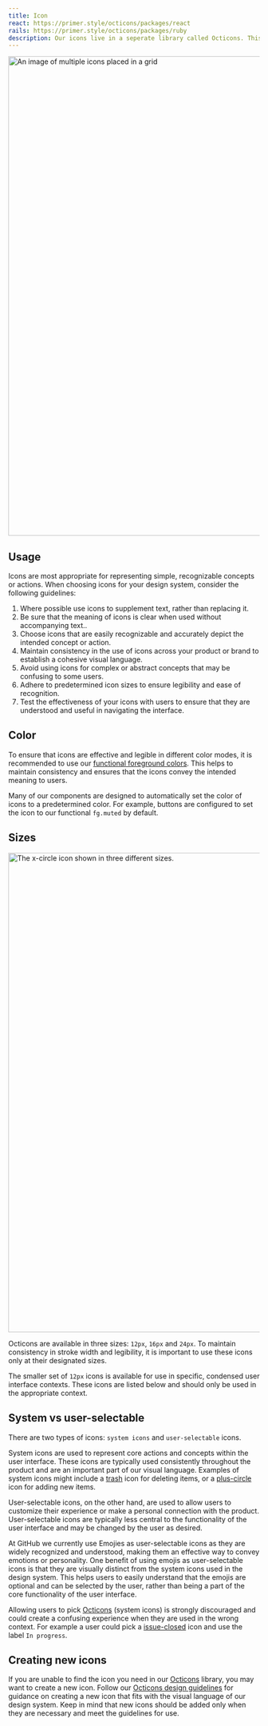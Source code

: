 ```yaml
---
title: Icon
react: https://primer.style/octicons/packages/react
rails: https://primer.style/octicons/packages/ruby
description: Our icons live in a seperate library called Octicons. This libray comes in multiple implementations including React, Rails and Styled Components.
---
```



<img
  width="960"
  alt="An image of multiple icons placed in a grid"
  src="https://user-images.githubusercontent.com/980622/209143383-cfe8f968-1958-45e9-8835-0227489b5d40.png"
/>

## Usage

Icons are most appropriate for representing simple, recognizable concepts or actions. When choosing icons for your design system, consider the following guidelines:

1. Where possible use icons to supplement text, rather than replacing it.
2. Be sure that the meaning of icons is clear when used without accompanying text..
3. Choose icons that are easily recognizable and accurately depict the intended concept or action.
4. Maintain consistency in the use of icons across your product or brand to establish a cohesive visual language.
5. Avoid using icons for complex or abstract concepts that may be confusing to some users.
6. Adhere to predetermined icon sizes to ensure legibility and ease of recognition.
7. Test the effectiveness of your icons with users to ensure that they are understood and useful in navigating the interface.

## Color

To ensure that icons are effective and legible in different color modes, it is recommended to use our [functional foreground colors](/foundations/color#functional-system). This helps to maintain consistency and ensures that the icons convey the intended meaning to users.

Many of our components are designed to automatically set the color of icons to a predetermined color. For example, buttons are configured to set the icon to our functional `fg.muted` by default.

## Sizes

<img
  width="960"
  alt="The x-circle icon shown in three different sizes."
  src="https://user-images.githubusercontent.com/980622/209150840-b2a9e739-2c75-48b5-88d4-0c87bf1b8349.png"
/>

Octicons are available in three sizes: `12px`, `16px` and `24px`. To maintain consistency in stroke width and legibility, it is important to use these icons only at their designated sizes.

The smaller set of `12px` icons is available for use in specific, condensed user interface contexts. These icons are listed below and should only be used in the appropriate context.

## System vs user-selectable

There are two types of icons: `system icons` and `user-selectable` icons.

System icons are used to represent core actions and concepts within the user interface. These icons are typically used consistently throughout the product and are an important part of our visual language. Examples of system icons might include a [trash](/octicons/trash-16) icon for deleting items, or a [plus-circle](/octicons/plus-circle-16) icon for adding new items.

User-selectable icons, on the other hand, are used to allow users to customize their experience or make a personal connection with the product. User-selectable icons are typically less central to the functionality of the user interface and may be changed by the user as desired.

At GitHub we currently use Emojies as user-selectable icons as they are widely recognized and understood, making them an effective way to convey emotions or personality. One benefit of using emojis as user-selectable icons is that they are visually distinct from the system icons used in the design system. This helps users to easily understand that the emojis are optional and can be selected by the user, rather than being a part of the core functionality of the user interface.

Allowing users to pick [Octicons](https://primer.style/octicons/) (system icons) is strongly discouraged and could create a confusing experience when they are used in the wrong context. For example a user could pick a [issue-closed](https://primer.style/octicons/issue-closed-16) icon and use the label `In progress`.

## Creating new icons

If you are unable to find the icon you need in our [Octicons](https://primer.style/octicons/) library, you may want to create a new icon. Follow our [Octicons design guidelines](https://primer.style/octicons/guidelines/design) for guidance on creating a new icon that fits with the visual language of our design system. Keep in mind that new icons should be added only when they are necessary and meet the guidelines for use.

